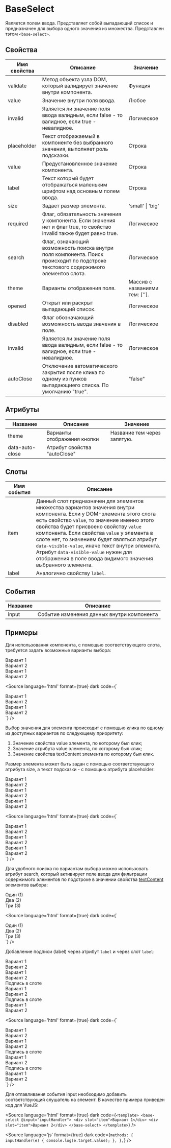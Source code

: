 
# BaseSelect

Является полем ввода. Представляет собой выпадающий список и предназначен для выбора одного значения из множества. Представлен тэгом `<base-select>`.

## Свойства

| Имя свойства | Описание                                                                                                                           | Значение                       |
|--------------|------------------------------------------------------------------------------------------------------------------------------------|--------------------------------|
| validate     | Метод объекта узла DOM, который валидирует значение внутри компонента.                                                             | Функция                        |
| value        | Значение внутри поля ввода.                                                                                                        | Любое                          |
| invalid      | Является ли значение поля ввода валидным, если false - то валидное, если true - невалидное.                                        | Логическое                     |
| placeholder  | Текст отображаемый в компоненте без выбранного значения, выполняет роль подсказки.                                                 | Строка                         |
| value        | Предустановленное значение компонента.                                                                                             | Строка                         |
| label        | Текст который будет отображаться маленьким шрифтом над основным полем ввода.                                                       | Строка                         |
| size         | Задает размер элемента.                                                                                                            | 'small' \| 'big'               |
| required     | Флаг, обязательность значения у компонента. Если значения нет и флаг true, то свойство invalid также будет равно true.             | Логическое                     |
| search       | Флаг, означающий возможность поиска внутри поля компонента. Поиск происходит по подстроке текстового содержимого элементов слота.  | Логическое                     |
| theme        | Варианты отображения поля.                                                                                                         | Массив с названиями тем: ['']. |
| opened       | Открыт или раскрыт выпадающий список.                                                                                              | Логическое                     |
| disabled     | Флаг обозначающий возможность ввода значения в поле.                                                                               | Логическое                     |
| invalid      | Является ли значение поля ввода валидным, если false - то валидное, если true - невалидное.                                        | Логическое                     |
| autoClose    | Отключение автоматического закрытия после клика по одному из пунков выпадающиего списка. По умолчанию "true".                      | "false"                        |

## Атрибуты

| Название        | Описание                     | Значение                    |
|-----------------|------------------------------|-----------------------------|
| theme           | Варианты отображения кнопки  | Название тем через запятую. |
| data-auto-close | Атрибут свойства "autoClose" |

## Слоты

| Имя события | Описание                                                                                                                                                                                                                                                                                                                |
|-------------|-------------------------------------------------------------------------------------------------------------------------------------------------------------------------------------------------------------------------------------------------------------------------------------------------------------------------|
| item        | Данный слот предназначен для элементов множества вариантов значения внутри компонента. Если у DOM-элемента этого слота есть свойство `value`, то значение именно этого свойства будет присвоено свойству `value` компонента. Если свойства `value` у элемента в слоте нет, то значением будет являться атрибут `data-visible-value`, иначе текст внутри элемента. Атрибут `data-visible-value` нужен для отображения в поле ввода видимого значения выбранного элемента. |
| label       | Аналогично свойству `label`.                                                                                                                                                                                                                                                                                            |

## События

| Название | Описание                                   |
|----------|--------------------------------------------|
| input    | Событие изменения данных внутри компонента |

## Примеры

Для использования компонента, с помощью соответствующего слота, требуется задать возможные варианты выбора:

<Canvas>
  <base-select>
    <div slot="item">Вариант 1</div>
    <div slot="item">Вариант 2</div>
  </base-select>
  <base-select data-auto-close="false">
    <div slot="item">Вариант 1</div>
    <div slot="item">Вариант 2</div>
  </base-select>
</Canvas>

<Source
language='html'
format={true}
dark
code={`
<base-select>
  <div slot="item">Вариант 1</div>
  <div slot="item">Вариант 2</div>
</base-select>
<base-select data-auto-close="false">
  <div slot="item">Вариант 1</div>
  <div slot="item">Вариант 2</div>
</base-select>
`}
/>

Выбор значения для элемента происходит с помощью клика по одному из доступных вариантов по следующему приоритету:
  1. Значение свойства value элемента, по которому был клик;
  2. Значение атрибута value элемента, по которому был клик;
  3. Значение свойства textContent элемента по которому был клик.

Размер элемента может быть задан с помощью соответствующего атрибута size, а текст подсказки - с помощью атрибута placeholder:

<Canvas>
  <base-select size="small" placeholder="Выберите значение">
    <div slot="item">Вариант 1</div>
    <div slot="item">Вариант 2</div>
  </base-select>
  <base-select size="middle" placeholder="Выберите значение">
    <div slot="item">Вариант 1</div>
    <div slot="item">Вариант 2</div>
  </base-select>
  <base-select size="big" placeholder="Выберите значение">
    <div slot="item">Вариант 1</div>
    <div slot="item">Вариант 2</div>
  </base-select>
</Canvas>

<Source
language='html'
format={true}
dark
code={`
<base-select size="small" placeholder="Выберите значение">
  <div slot="item">Вариант 1</div>
  <div slot="item">Вариант 2</div>
</base-select>
<base-select size="middle" placeholder="Выберите значение">
  <div slot="item">Вариант 1</div>
  <div slot="item">Вариант 2</div>
</base-select>
<base-select size="big" placeholder="Выберите значение">
  <div slot="item">Вариант 1</div>
  <div slot="item">Вариант 2</div>
</base-select>
`}
/>

Для удобного поиска по вариантам выбора можно использовать атрибут search, который активирует поле ввода для фильтрации содержимого элементов по подстроке в значении свойства [textContent](https://developer.mozilla.org/ru/docs/Web/API/Node/textContent) элементов выбора:

<Canvas>
  <base-select search>
    <div slot="item" value="1" data-visible-value="Один">Один (1)</div>
    <div slot="item" value="2" data-visible-value="Два">Два (2)</div>
    <div slot="item" value="3" data-visible-value="Три">Три (3)</div>
  </base-select>
</Canvas>

<Source
language='html'
format={true}
dark
code={`
<base-select search>
  <div slot="item" value="1" data-visible-value="Один">Один (1)</div>
  <div slot="item" value="2" data-visible-value="Два">Два (2)</div>
  <div slot="item" value="3" data-visible-value="Три">Три (3)</div>
</base-select>
`}
/>


Добавление подписи (label) через атрибут `label` и через слот `label`:

<Canvas>
  <base-select size="small" label="Подпись через атрибут">
    <div slot="item">Вариант 1</div>
    <div slot="item">Вариант 2</div>
  </base-select>
  <base-select label="Подпись через атрибут">
    <div slot="item">Вариант 1</div>
    <div slot="item">Вариант 2</div>
  </base-select>

  <base-select size="small">
    <span slot="label">Подпись в слоте</span>
    <div slot="item">Вариант 1</div>
    <div slot="item">Вариант 2</div>
  </base-select>
  <base-select>
    <span slot="label">Подпись в слоте</span>
    <div slot="item">Вариант 1</div>
    <div slot="item">Вариант 2</div>
  </base-select>
</Canvas>

<Source
language='html'
format={true}
dark
code={`
<base-select size="small" label="Подпись через атрибут">
  <div slot="item">Вариант 1</div>
  <div slot="item">Вариант 2</div>
</base-select>
<base-select label="Подпись через атрибут">
  <div slot="item">Вариант 1</div>
  <div slot="item">Вариант 2</div>
</base-select>

<base-select size="small">
  <span slot="label">Подпись в слоте</span>
  <div slot="item">Вариант 1</div>
  <div slot="item">Вариант 2</div>
</base-select>
<base-select>
  <span slot="label">Подпись в слоте</span>
  <div slot="item">Вариант 1</div>
  <div slot="item">Вариант 2</div>
</base-select>
`}
/>

Для отлавливания события input необходимо добавить соответствующий слушатель на элемент. В качестве примера приведен код для VueJS:

<Source
language='html'
format={true}
dark
code={`
<template>
  <base-select @input="inputHandler">
    <div slot="item">Вариант 1</div>
    <div slot="item">Вариант 2</div>
  </base-select>
</template>
`}
/>

<Source
language='js'
format={true}
dark
code={`
methods: {
  inputHandler(e) {
    console.log(e.target.value);
  },
},
`}
/>
